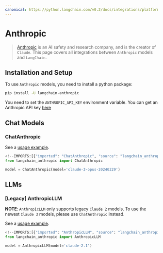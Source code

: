 ```yaml
---
canonical: https://python.langchain.com/v0.2/docs/integrations/platforms/anthropic/
---
```


# Anthropic

>[Anthropic](https://www.anthropic.com/) is an AI safety and research company, and is the creator of `Claude`.
This page covers all integrations between `Anthropic` models and `LangChain`.

## Installation and Setup

To use `Anthropic` models, you need to install a python package:

```bash
pip install -U langchain-anthropic
```

You need to set the `ANTHROPIC_API_KEY` environment variable.
You can get an Anthropic API key [here](https://console.anthropic.com/settings/keys)

## Chat Models

### ChatAnthropic

See a [usage example](/docs/integrations/chat/anthropic).

```python
<!--IMPORTS:[{"imported": "ChatAnthropic", "source": "langchain_anthropic", "docs": "https://api.python.langchain.com/en/latest/chat_models/langchain_anthropic.chat_models.ChatAnthropic.html", "title": "Anthropic"}]-->
from langchain_anthropic import ChatAnthropic

model = ChatAnthropic(model='claude-3-opus-20240229')
```

## LLMs

### [Legacy] AnthropicLLM

**NOTE**: `AnthropicLLM` only supports legacy `Claude 2` models. 
To use the newest `Claude 3` models, please use `ChatAnthropic` instead.

See a [usage example](/docs/integrations/llms/anthropic).

```python
<!--IMPORTS:[{"imported": "AnthropicLLM", "source": "langchain_anthropic", "docs": "https://api.python.langchain.com/en/latest/llms/langchain_anthropic.llms.AnthropicLLM.html", "title": "Anthropic"}]-->
from langchain_anthropic import AnthropicLLM

model = AnthropicLLM(model='claude-2.1')
```